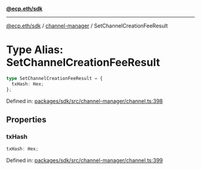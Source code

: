 [**@ecp.eth/sdk**](../../index.mdx)

***

[@ecp.eth/sdk](/sdk-reference/index.mdx) / [channel-manager](/sdk-reference/channel-manager/index.mdx) / SetChannelCreationFeeResult

# Type Alias: SetChannelCreationFeeResult

```ts
type SetChannelCreationFeeResult = {
  txHash: Hex;
};
```

Defined in: [packages/sdk/src/channel-manager/channel.ts:398](https://github.com/ecp-eth/comments-monorepo/blob/main/packages/sdk/src/channel-manager/channel.ts#L398)

## Properties

### txHash

```ts
txHash: Hex;
```

Defined in: [packages/sdk/src/channel-manager/channel.ts:399](https://github.com/ecp-eth/comments-monorepo/blob/main/packages/sdk/src/channel-manager/channel.ts#L399)
